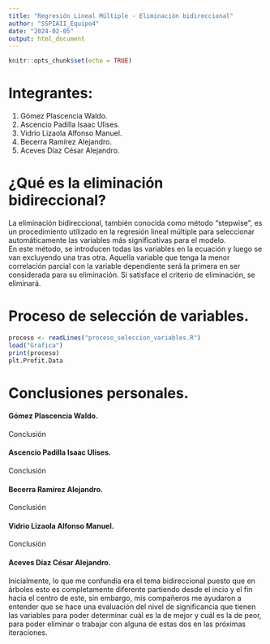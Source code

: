 ```yaml
---
title: "Regresión Lineal Múltiple - Eliminación bidireccional"
author: "SSPIAII_Equipo4"
date: "2024-02-05"
output: html_document
---
```


```r
knitr::opts_chunk$set(echo = TRUE)
```

# Integrantes:<br> 
  1. Gómez Plascencia Waldo.<br>
  2. Ascencio Padilla Isaac Ulises.<br>
  3. Vidrio Lizaola Alfonso Manuel.<br>
  4. Becerra Ramírez Alejandro.<br>
  5. Aceves Díaz César Alejandro.<br>
  
# ¿Qué es la eliminación bidireccional? 
La eliminación bidireccional, también conocida como método “stepwise”, es un procedimiento utilizado en la regresión lineal múltiple para seleccionar automáticamente las variables más significativas para el modelo.<br>
En este método, se introducen todas las variables en la ecuación y luego se van excluyendo una tras otra. Aquella variable que tenga la menor correlación parcial con la variable dependiente será la primera en ser considerada para su eliminación. Si satisface el criterio de eliminación, se eliminará.<br>

# Proceso de selección de variables. 
```r
proceso <- readLines("proceso_seleccion_variables.R")
load("Grafica")
print(proceso)
plt.Profit.Data
```

# Conclusiones personales. 

#### Gómez Plascencia Waldo.<br> 
Conclusión

#### Ascencio Padilla Isaac Ulises.<br> 
Conclusión

#### Becerra Ramírez Alejandro.<br> 
Conclusión

#### Vidrio Lizaola Alfonso Manuel.<br> 
Conclusión

#### Aceves Díaz César Alejandro.<br> 
Inicialmente, lo que me confundía era el tema bidireccional puesto que en árboles
esto es completamente diferente partiendo desde el incio y el fin hacia el centro
de este, sin embargo, mis compañeros me ayudaron a entender que se hace una evaluación
del nivel de significancia que tienen las variables para poder determinar cuál es la 
de mejor y cuál es la de peor, para poder eliminar o trabajar con alguna de estas dos 
en las próximas iteraciones.